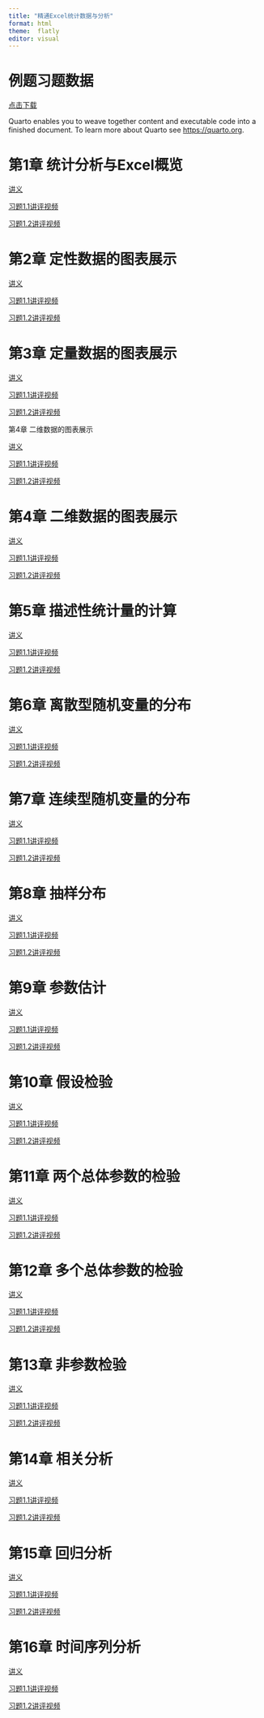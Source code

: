 ```yaml
---
title: "精通Excel统计数据与分析"
format: html
theme:  flatly
editor: visual
---
```


# 例题习题数据

[点击下载]()

Quarto enables you to weave together content and executable code into a finished document. To learn more about Quarto see <https://quarto.org>.

# 第1章 统计分析与Excel概览

[讲义]()

[习题1.1讲评视频]()

[习题1.2讲评视频]()

# 第2章 定性数据的图表展示

[讲义]()

[习题1.1讲评视频]()

[习题1.2讲评视频]()

# 第3章 定量数据的图表展示

[讲义]()

[习题1.1讲评视频]()

[习题1.2讲评视频]()

第4章 二维数据的图表展示

[讲义]()

[习题1.1讲评视频]()

[习题1.2讲评视频]()

# 第4章 二维数据的图表展示

[讲义]()

[习题1.1讲评视频]()

[习题1.2讲评视频]()

# 第5章 描述性统计量的计算

[讲义]()

[习题1.1讲评视频]()

[习题1.2讲评视频]()

# 第6章 离散型随机变量的分布

[讲义]()

[习题1.1讲评视频]()

[习题1.2讲评视频]()

# 第7章 连续型随机变量的分布

[讲义]()

[习题1.1讲评视频]()

[习题1.2讲评视频]()

# 第8章 抽样分布

[讲义]()

[习题1.1讲评视频]()

[习题1.2讲评视频]()

# 第9章 参数估计

[讲义]()

[习题1.1讲评视频]()

[习题1.2讲评视频]()

# 第10章 假设检验

[讲义]()

[习题1.1讲评视频]()

[习题1.2讲评视频]()

# 第11章 两个总体参数的检验

[讲义]()

[习题1.1讲评视频]()

[习题1.2讲评视频]()

# 第12章 多个总体参数的检验

[讲义]()

[习题1.1讲评视频]()

[习题1.2讲评视频]()

# 第13章 非参数检验

[讲义]()

[习题1.1讲评视频]()

[习题1.2讲评视频]()

# 第14章 相关分析

[讲义]()

[习题1.1讲评视频]()

[习题1.2讲评视频]()

# 第15章 回归分析

[讲义]()

[习题1.1讲评视频]()

[习题1.2讲评视频]()

# 第16章 时间序列分析

[讲义]()

[习题1.1讲评视频]()

[习题1.2讲评视频]()
